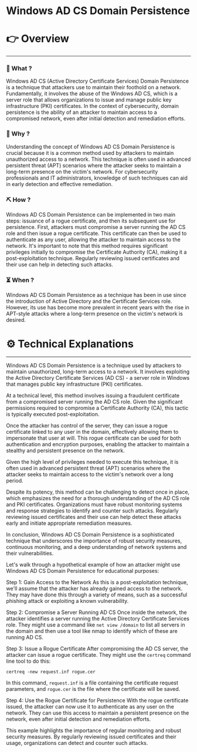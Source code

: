 # Windows AD CS Domain Persistence


# 👉 Overview

---

### 👀 What ?

Windows AD CS (Active Directory Certificate Services) Domain Persistence is a technique that attackers use to maintain their foothold on a network. Fundamentally, it involves the abuse of the Windows AD CS, which is a server role that allows organizations to issue and manage public key infrastructure (PKI) certificates. In the context of cybersecurity, domain persistence is the ability of an attacker to maintain access to a compromised network, even after initial detection and remediation efforts.


### 🧐 Why ?

Understanding the concept of Windows AD CS Domain Persistence is crucial because it is a common method used by attackers to maintain unauthorized access to a network. This technique is often used in advanced persistent threat (APT) scenarios where the attacker seeks to maintain a long-term presence on the victim's network. For cybersecurity professionals and IT administrators, knowledge of such techniques can aid in early detection and effective remediation.


### ⛏️ How ?

Windows AD CS Domain Persistence can be implemented in two main steps: issuance of a rogue certificate, and then its subsequent use for persistence. First, attackers must compromise a server running the AD CS role and then issue a rogue certificate. This certificate can then be used to authenticate as any user, allowing the attacker to maintain access to the network. It's important to note that this method requires significant privileges initially to compromise the Certificate Authority (CA), making it a post-exploitation technique. Regularly reviewing issued certificates and their use can help in detecting such attacks.


### ⏳ When ?

Windows AD CS Domain Persistence as a technique has been in use since the introduction of Active Directory and the Certificate Services role. However, its use has become more prevalent in recent years with the rise in APT-style attacks where a long-term presence on the victim's network is desired.


# ⚙️ Technical Explanations

---

Windows AD CS Domain Persistence is a technique used by attackers to maintain unauthorized, long-term access to a network. It involves exploiting the Active Directory Certificate Services (AD CS) - a server role in Windows that manages public key infrastructure (PKI) certificates.

At a technical level, this method involves issuing a fraudulent certificate from a compromised server running the AD CS role. Given the significant permissions required to compromise a Certificate Authority (CA), this tactic is typically executed post-exploitation.

Once the attacker has control of the server, they can issue a rogue certificate linked to any user in the domain, effectively allowing them to impersonate that user at will. This rogue certificate can be used for both authentication and encryption purposes, enabling the attacker to maintain a stealthy and persistent presence on the network.

Given the high level of privileges needed to execute this technique, it is often used in advanced persistent threat (APT) scenarios where the attacker seeks to maintain access to the victim's network over a long period.

Despite its potency, this method can be challenging to detect once in place, which emphasizes the need for a thorough understanding of the AD CS role and PKI certificates. Organizations must have robust monitoring systems and response strategies to identify and counter such attacks. Regularly reviewing issued certificates and their use can help detect these attacks early and initiate appropriate remediation measures.

In conclusion, Windows AD CS Domain Persistence is a sophisticated technique that underscores the importance of robust security measures, continuous monitoring, and a deep understanding of network systems and their vulnerabilities.

Let's walk through a hypothetical example of how an attacker might use Windows AD CS Domain Persistence for educational purposes:

Step 1: Gain Access to the Network
As this is a post-exploitation technique, we'll assume that the attacker has already gained access to the network. They may have done this through a variety of means, such as a successful phishing attack or exploiting a known vulnerability.

Step 2: Compromise a Server Running AD CS
Once inside the network, the attacker identifies a server running the Active Directory Certificate Services role. They might use a command like `net view /domain` to list all servers in the domain and then use a tool like nmap to identify which of these are running AD CS.

Step 3: Issue a Rogue Certificate
After compromising the AD CS server, the attacker can issue a rogue certificate. They might use the `certreq` command line tool to do this:

```
certreq -new request.inf rogue.cer

```

In this command, `request.inf` is a file containing the certificate request parameters, and `rogue.cer` is the file where the certificate will be saved.

Step 4: Use the Rogue Certificate for Persistence
With the rogue certificate issued, the attacker can now use it to authenticate as any user on the network. They can use this access to maintain a persistent presence on the network, even after initial detection and remediation efforts.

This example highlights the importance of regular monitoring and robust security measures. By regularly reviewing issued certificates and their usage, organizations can detect and counter such attacks.
